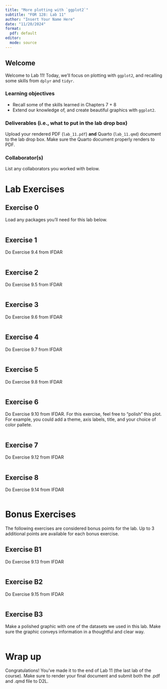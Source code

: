 ```yaml
---
title: "More plotting with `ggplot2`"
subtitle: "FOR 128: Lab 11"
author: "Insert Your Name Here"
date: "11/20/2024"
format:
  pdf: default
editor: 
  mode: source
---
```


## Welcome

Welcome to Lab 11! Today, we'll focus on plotting with `ggplot2`, and recalling some skills from `dplyr` and `tidyr`. 

### Learning objectives

-   Recall some of the skills learned in Chapters 7 + 8
-   Extend our knowledge of, and create beautiful graphics with `ggplot2`. 

### Deliverables (i.e., what to put in the lab drop box)

Upload your rendered PDF (`lab_11.pdf`) **and** Quarto (`lab_11.qmd`) document to the lab drop box. Make sure the Quarto document properly renders to PDF.

### Collaborator(s)

List any collaborators you worked with below. 




# Lab Exercises

## Exercise 0

Load any packages you'll need for this lab below.

```r

```

## Exercise 1

Do Exercise 9.4 from IFDAR

```r

```

## Exercise 2

Do Exercise 9.5 from IFDAR

```r

```


## Exercise 3

Do Exercise 9.6 from IFDAR

```r

```


## Exercise 4

Do Exercise 9.7 from IFDAR

```r

```


## Exercise 5

Do Exercise 9.8 from IFDAR

```r

```

## Exercise 6

Do Exercise 9.10 from IFDAR. For this exercise, feel free to "polish" this plot. For example, you could add a theme, axis labels, title, and your choice of color pallete.

```r

```

## Exercise 7

Do Exercise 9.12 from IFDAR

```r

```

## Exercise 8

Do Exercise 9.14 from IFDAR

```r

```


# Bonus Exercises

The following exercises are considered bonus points for the lab. Up to 3 additional points are available for each bonus exercise.

## Exercise B1

Do Exercise 9.13 from IFDAR


```r

```


## Exercise B2

Do Exercise 9.15 from IFDAR


```r

```

## Exercise B3

Make a polished graphic with one of the datasets we used in this lab. Make sure the graphic conveys information in a thoughtful and clear way.  

```r

```



# Wrap up

Congratulations! You've made it to the end of Lab 11 (the last lab of the course). Make sure to render your final document and submit both the .pdf and .qmd file to D2L.
